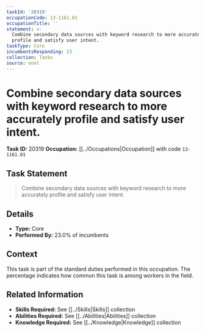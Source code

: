 ```yaml
---
taskId: '20319'
occupationCode: 13-1161.01
occupationTitle: ''
statement: >-
  Combine secondary data sources with keyword research to more accurately
  profile and satisfy user intent.
taskType: Core
incumbentsResponding: 23
collection: Tasks
source: onet
---
```

# Combine secondary data sources with keyword research to more accurately profile and satisfy user intent.

**Task ID:** 20319
**Occupation:** [[../Occupations|Occupation]] with code `13-1161.01`

## Task Statement

> Combine secondary data sources with keyword research to more accurately profile and satisfy user intent.

## Details

- **Type:** Core
- **Performed By:** 23.0% of incumbents

## Context

This task is part of the standard duties performed in this occupation. The percentage indicates how common this task is among workers in the field.

## Related Information

- **Skills Required:** See [[../Skills|Skills]] collection
- **Abilities Required:** See [[../Abilities|Abilities]] collection
- **Knowledge Required:** See [[../Knowledge|Knowledge]] collection
